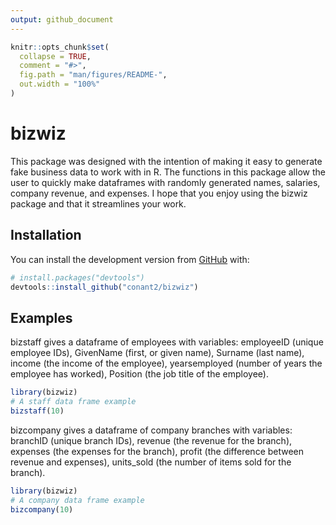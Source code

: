 ```yaml
---
output: github_document
---
```


<!-- README.md is generated from README.Rmd. Please edit that file -->

```r
knitr::opts_chunk$set(
  collapse = TRUE,
  comment = "#>",
  fig.path = "man/figures/README-",
  out.width = "100%"
)
```

# bizwiz

<!-- badges: start -->
<!-- badges: end -->

This package was designed with the intention of making it easy to generate fake business data to work with in R. 
The functions in this package allow the user to quickly make dataframes with randomly generated names, salaries, company revenue, and expenses. 
I hope that you enjoy using the bizwiz package and that it streamlines your work.

## Installation

You can install the development version from [GitHub](https://github.com/conant2/bizwiz) with:

``` r
# install.packages("devtools")
devtools::install_github("conant2/bizwiz")
```
## Examples

bizstaff gives a dataframe of employees with variables: employeeID (unique employee IDs), GivenName (first, or given name), Surname (last name), 
income (the income of the employee), yearsemployed (number of years the employee has worked), Position (the job title of the employee). 
```r
library(bizwiz)
# A staff data frame example
bizstaff(10)
```

bizcompany gives a dataframe of company branches with variables: branchID (unique branch IDs), revenue (the revenue for the branch), expenses (the expenses for the branch), profit (the difference between revenue and expenses), units_sold (the number of items sold for the branch). 
```r
library(bizwiz)
# A company data frame example
bizcompany(10)
```

